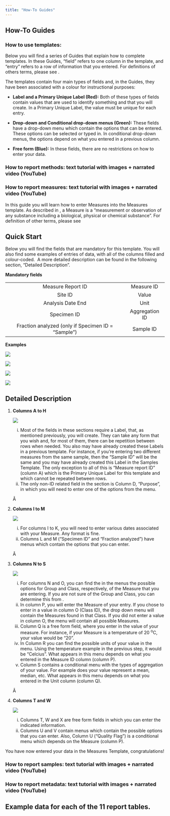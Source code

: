 ```yaml
---
title: "How-To Guides"
---
```


## How-To Guides

### How to use templates:

Below you will find a series of Guides that explain how to complete templates. In these Guides, "field" refers to one column in the template, and "entry" refers to a row of information that you entered. For definitions of others terms, please see <!--# link and/or provide title to page with definitions -->.

The templates contain four main types of fields and, in the Guides, they have been associated with a colour for instructional purposes: <!--# I continued the division and colour-coding of the fields from Vince's version.  I'm open to other ideas-->

-   **Label and a Primary Unique Label (Red):** Both of these types of fields contain values that are used to identify something and that you will create. In a Primary Unique Label, the value must be unique for each entry.

-   **Drop-down and Conditional drop-down menus (Green):** These fields have a drop-down menu which contain the options that can be entered. These options can be selected or typed in. In conditional drop-down menus, the options depend on what you entered in a previous column.

-   **Free form (Blue):** In these fields, there are no restrictions on how to enter your data.

### How to report methods: text tutorial with images + narrated video (YouTube)

### How to report measures: text tutorial with images + narrated video (YouTube)

In this guide you will learn how to enter Measures into the Measures template. As described in <!--# title of document and link-->, a Measure is a "measurement or observation of any substance including a biological, physical or chemical substance". For definition of other terms, please see <!--#link to "How to use Templates" section and page with definitions  -->

## Quick Start

Below you will find the fields that are mandatory for this template. You will also find some examples of entries of data, with all of the columns filled and colour-coded.  A more detailed description can be found in the following section, "Detailed Description".

**Mandatory fields**

|                                                    |                |
|:--------------------------------------------------:|:--------------:|
|                 Measure Report ID                  |   Measure ID   |
|                      Site ID                       |     Value      |
|                 Analysis Date End                  |      Unit      |
|                    Specimen ID                     | Aggregation ID |
| Fraction analyzed (only if Specimen ID = "Sample") |   Sample ID    |

**Examples**

![](images/Col_AH_ex.png)

![](images/Col_IM_ex.png)

![](images/Col_NS_ex.png)

![](images/Col_TW_ex.png)

## Detailed Description

1.  **Columns A to H**

    ![](images/Col_AH_1.png)

    i)  Most of the fields in these sections require a Label, that, as mentioned previously, you will create. They can take any form that you wish and, for most of them, there can be repetition between rows when needed. You also may have already created these Labels in a previous template. For instance, if you're entering two different measures from the same sample, then the "Sample ID" will be the same and you may have already created this Label in the Samples Template. The only exception to all of this is "Measure report ID" (column A) which is the Primary Unique Label for this template and which cannot be repeated between rows.
    ii) The only non-ID related field in the section is Column D, "Purpose", in which you will need to enter one of the options from the menu.

    Â 

2.  **Columns I to M**

    ![](images/Col_IM_1.png)

    i)  For columns I to K, you will need to enter various dates associated with your Measure. Any format is fine. <!--# Is this true? -->
    ii) Columns L and M ("Specimen ID" and "Fraction analyzed") have menus which contain the options that you can enter.

    Â 

3.  **Columns N to S**

    ![](images/Col_NS_1.png)

    i)  For columns N and O, you can find the in the menus the possible options for Group and Class, respectively, of the Measure that you are entering. If you are not sure of the Group and Class, you can determine this from <!--# Not sure what document to reference --> .
    ii) In column P, you will enter the Measure of your entry. If you chose to enter in a value in column O (Class ID), the drop down menu will contain the Measures found in that Class. If you did not enter a value in column O, the menu will contain all possible Measures.
    iii) Column Q is a free form field, where you enter in the value of your measure. For instance, if your Measure is a temperature of 20 ^o^C, your value would be "20".
    iv) In Column R you can find the possible units of your value in the menu. Using the temperature example in the previous step, it would be "Celcius". What appears in this menu depends on what you entered in the Measure ID column (column P).
    v)  Column S contains a conditional menu with the types of aggregation of your value. For example does your value represent a mean, median, etc. What appears in this menu depends on what you entered in the Unit column (column Q).

    Â 

4.  **Columns T and W**

    ![](images/Col_TW_1.png)

    i)  Columns T, W and X are free form fields in which you can enter the indicated information.
    ii) Columns U and V contain menus which contain the possible options that you can enter. Also, Column U ("Quality Flag") is a conditional menu which depends on the Measure (column P).

You have now entered your data in the Measures Template, congratulations!


### How to report samples: text tutorial with images + narrated video (YouTube)

### How to report metadata: text tutorial with images + narrated video (YouTube)

## Example data for each of the 11 report tables.
